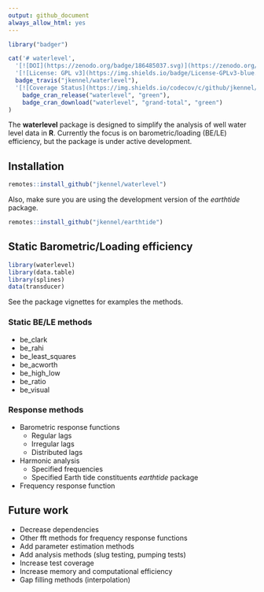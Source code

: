 ```yaml
---
output: github_document
always_allow_html: yes
---
```




```r
library("badger")
```


```r

cat('# waterlevel',
  '[![DOI](https://zenodo.org/badge/186485037.svg)](https://zenodo.org/badge/latestdoi/186485037)',
  '[![License: GPL v3](https://img.shields.io/badge/License-GPLv3-blue.svg)](https://www.gnu.org/licenses/gpl-3.0)',
  badge_travis("jkennel/waterlevel"),
  '[![Coverage Status](https://img.shields.io/codecov/c/github/jkennel/waterlevel/master.svg)](https://codecov.io/github/jkennel/waterlevel?branch=master)',
	badge_cran_release("waterlevel", "green"),
	badge_cran_download("waterlevel", "grand-total", "green")
)
```

The **waterlevel** package is designed to simplify the analysis of well water level data in **R**.  Currently the focus is on barometric/loading (BE/LE) efficiency, but the package is under active development.

## Installation

```r
remotes::install_github("jkennel/waterlevel")
```

Also, make sure you are using the development version of the *earthtide* package.

```r
remotes::install_github("jkennel/earthtide")
```

## Static Barometric/Loading efficiency

```r
library(waterlevel)
library(data.table)
library(splines)
data(transducer)
```

See the package vignettes for examples the methods.

### Static BE/LE methods 

- be_clark
- be_rahi
- be_least_squares
- be_acworth
- be_high_low
- be_ratio
- be_visual

### Response methods 

- Barometric response functions
    - Regular lags
    - Irregular lags
    - Distributed lags
- Harmonic analysis 
    - Specified frequencies 
    - Specified Earth tide constituents *earthtide* package
- Frequency response function


## Future work ##

- Decrease dependencies
- Other fft methods for frequency response functions
- Add parameter estimation methods
- Add analysis methods (slug testing, pumping tests)
- Increase test coverage
- Increase memory and computational efficiency
- Gap filling methods (interpolation)

